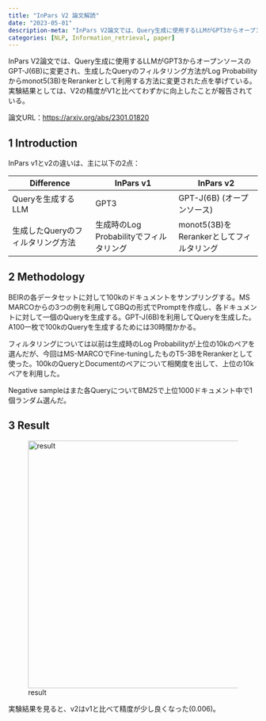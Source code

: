 ```yaml
---
title: "InPars V2 論文解読"
date: "2023-05-01"
description-meta: "InPars V2論文では、Query生成に使用するLLMがGPT3からオープンソースのGPT-J(6B)に変更され、生成したQueryのフィルタリング方法がLog Probabilityからmonot5(3B)をRerankerとして利用する方法に変更された点を挙げている。実験結果としては、V2の精度がV1と比べてわずかに向上したことが報告されている。"
categories: [NLP, Information_retrieval, paper]
---
```


InPars V2論文では、Query生成に使用するLLMがGPT3からオープンソースのGPT-J(6B)に変更され、生成したQueryのフィルタリング方法がLog Probabilityからmonot5(3B)をRerankerとして利用する方法に変更された点を挙げている。実験結果としては、V2の精度がV1と比べてわずかに向上したことが報告されている。

論文URL：<https://arxiv.org/abs/2301.01820>

## 1 Introduction

InPars v1とv2の違いは、主に以下の2点：

| Difference                        | InPars v1                               | InPars v2                                |
|------------------------|------------------------|------------------------|
| Queryを生成するLLM                | GPT3                                    | GPT-J(6B) (オープンソース)               |
| 生成したQueryのフィルタリング方法 | 生成時のLog Probabilityでフィルタリング | monot5(3B)をRerankerとしてフィルタリング |

## 2 Methodology

BEIRの各データセットに対して100kのドキュメントをサンプリングする。MS MARCOからの3つの例を利用してGBQの形式でPromptを作成し、各ドキュメントに対して一個のQueryを生成する。GPT-J(6B)を利用してQueryを生成した。A100一枚で100kのQueryを生成するためには30時間かかる。

フィルタリングについては以前は生成時のLog Probabilityが上位の10kのペアを選んだが、今回はMS-MARCOでFine-tuningしたものT5-3BをRerankerとして使った。100kのQueryとDocumentのペアについて相関度を出して、上位の10kペアを利用した。

Negative sampleはまた各QueryについてBM25で上位1000ドキュメント中で1個ランダム選んだ。

## 3 Result

![result](images/paste-1.png){fig-alt="result" width="500"}

実験結果を見ると、v2はv1と比べて精度が少し良くなった(0.006)。
